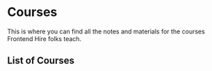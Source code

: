 
# Courses

This is where you can find all the notes and materials for the courses Frontend Hire folks teach.

## List of Courses

<Cards>
  <Card title="Todo App with TypeScript and TDD" href="/todo-app" />
  <Card title="DSA for JS Devs" href="/das-for-js-devs" />
</Cards>
